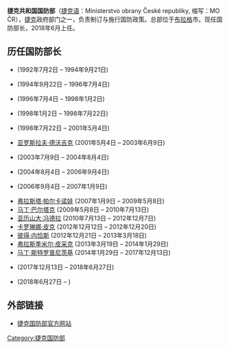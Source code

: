 {{Infobox government agency}}
'''捷克共和国国防部'''（[[捷克语|捷克语]]：Ministerstvo obrany České republiky, 缩写：MO ČR），[[捷克|捷克]]政府部门之一，负责制订与施行国防政策。总部位于[[布拉格|布拉格]]市。现任国防部长{{link-cs|卢博米尔·梅特纳尔|Lubomír Metnar}}，2018年6月上任。

==历任国防部长==
*{{link-en|Antonín Baudyš}} (1992年7月2日 – 1994年9月21日)
*{{link-en|Vilém Holáň}} (1994年9月22日 – 1996年7月4日)
*{{link-en|Miloslav Výborný}} (1996年7月4日 – 1998年1月2日)
*{{link-en|Michal Lobkowicz}} (1998年1月2日 – 1998年7月22日)
*{{link-en|Vladimír Vetchý}} (1998年7月22日 – 2001年5月4日)
*[[亚罗斯拉夫·德沃吉克|亚罗斯拉夫·德沃吉克]] (2001年5月4日 – 2003年6月9日)
*{{link-en|Miroslav Kostelka}} (2003年7月9日 – 2004年8月4日)
*{{link-cs|Karel Kühnl}} (2004年8月4日 – 2006年9月4日)
*{{link-en|Jiří Šedivý}} (2006年9月4日 – 2007年1月9日)
*[[弗拉斯塔·帕尔卡诺娃|弗拉斯塔·帕尔卡诺娃]] (2007年1月9日 – 2009年5月8日)
*[[马丁·巴尔塔克|马丁·巴尔塔克]] (2009年5月8日 – 2010年7月13日)
*[[亚历山大·冯德拉|亚历山大·冯德拉]] (2010年7月13日 – 2012年12月7日)
*[[卡罗琳娜·皮克|卡罗琳娜·皮克]] (2012年12月12日 – 2012年12月20日)
*[[彼得·内恰斯|彼得·内恰斯]] (2012年12月21日 – 2013年3月18日)
*[[弗拉斯季米尔·皮采克|弗拉斯季米尔·皮采克]] (2013年3月19日 – 2014年1月29日)
*[[马丁·斯特罗普尼茨基|马丁·斯特罗普尼茨基]] (2014年1月29日 – 2017年12月13日)
*{{link-en|Karla Šlechtová}} (2017年12月13日 – 2018年6月27日)
*{{link-cs|卢博米尔·梅特纳尔|Lubomír Metnar}} (2018年6月27日 – )
==外部链接==
*[http://www.army.cz 捷克国防部官方网站] {{Wayback|url=http://www.army.cz/ |date=20111206181542 }}
{{捷克小作品}}
{{軍事小作品}}
[[Category:捷克国防部|Category:捷克国防部]]